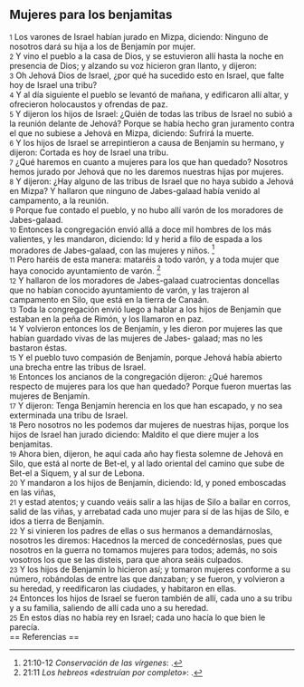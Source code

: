 == Mujeres para los benjamitas ==

{{anchor|1}} <small>1</small> Los varones de Israel habían jurado en Mizpa, diciendo: Ninguno de nosotros dará su hija a los de Benjamín por mujer.<br>
{{anchor|2}} <small>2</small> Y vino el pueblo a la casa de Dios, y se estuvieron allí hasta la noche en presencia de Dios; y alzando su voz hicieron gran llanto, y dijeron:<br>
{{anchor|3}} <small>3</small> Oh Jehová Dios de Israel, ¿por qué ha sucedido esto en Israel, que falte hoy de Israel una tribu?<br>
{{anchor|4}} <small>4</small> Y al día siguiente el pueblo se levantó de mañana, y edificaron allí altar, y ofrecieron holocaustos y ofrendas de paz.<br>
{{anchor|5}} <small>5</small> Y dijeron los hijos de Israel: ¿Quién de todas las tribus de Israel no subió a la reunión delante de Jehová? Porque se había hecho gran juramento contra el que no subiese a Jehová en Mizpa, diciendo: Sufrirá la muerte.<br>
{{anchor|6}} <small>6</small> Y los hijos de Israel se arrepintieron a causa de Benjamín su hermano, y dijeron: Cortada es hoy de Israel una tribu.<br>
{{anchor|7}} <small>7</small> ¿Qué haremos en cuanto a mujeres para los que han quedado? Nosotros hemos jurado por Jehová que no les daremos nuestras hijas por mujeres.<br>
{{anchor|8}} <small>8</small> Y dijeron: ¿Hay alguno de las tribus de Israel que no haya subido a Jehová en Mizpa? Y hallaron que ninguno de Jabes-galaad había venido al campamento, a la reunión.<br>
{{anchor|9}} <small>9</small> Porque fue contado el pueblo, y no hubo allí varón de los moradores de Jabes-galaad.<br>
{{anchor|10}} <small>10</small> Entonces la congregación envió allá a doce mil hombres de los más valientes, y les mandaron, diciendo: Id y herid a filo de espada a los moradores de Jabes-galaad, con las mujeres y niños. <ref>21:10-12 ''Conservación de las vírgenes'': {{lib|LU|70|1|15}}.</ref><br>
{{anchor|11}} <small>11</small> Pero haréis de esta manera: mataréis a todo varón, y a toda mujer que haya conocido ayuntamiento de varón. <ref>21:11 ''Los hebreos «destruían por completo»'': {{lib|LU|69|8|3}}.</ref><br>
{{anchor|12}} <small>12</small> Y hallaron de los moradores de Jabes-galaad cuatrocientas doncellas que no habían conocido ayuntamiento de varón, y las trajeron al campamento en Silo, que está en la tierra de Canaán.<br>
{{anchor|13}} <small>13</small> Toda la congregación envió luego a hablar a los hijos de Benjamín que estaban en la peña de Rimón, y los llamaron en paz.<br>
{{anchor|14}} <small>14</small> Y volvieron entonces los de Benjamín, y les dieron por mujeres las que habían guardado vivas de las mujeres de Jabes- galaad; mas no les bastaron éstas.<br>
{{anchor|15}} <small>15</small> Y el pueblo tuvo compasión de Benjamín, porque Jehová había abierto una brecha entre las tribus de Israel.<br>
{{anchor|16}} <small>16</small> Entonces los ancianos de la congregación dijeron: ¿Qué haremos respecto de mujeres para los que han quedado? Porque fueron muertas las mujeres de Benjamín.<br>
{{anchor|17}} <small>17</small> Y dijeron: Tenga Benjamín herencia en los que han escapado, y no sea exterminada una tribu de Israel.<br>
{{anchor|18}} <small>18</small> Pero nosotros no les podemos dar mujeres de nuestras hijas, porque los hijos de Israel han jurado diciendo: Maldito el que diere mujer a los benjamitas.<br>
{{anchor|19}} <small>19</small> Ahora bien, dijeron, he aquí cada año hay fiesta solemne de Jehová en Silo, que está al norte de Bet-el, y al lado oriental del camino que sube de Bet-el a Siquem, y al sur de Lebona.<br>
{{anchor|20}} <small>20</small> Y mandaron a los hijos de Benjamín, diciendo: Id, y poned emboscadas en las viñas,<br>
{{anchor|21}} <small>21</small> y estad atentos; y cuando veáis salir a las hijas de Silo a bailar en corros, salid de las viñas, y arrebatad cada uno mujer para sí de las hijas de Silo, e idos a tierra de Benjamín.<br>
{{anchor|22}} <small>22</small> Y si vinieren los padres de ellas o sus hermanos a demandárnoslas, nosotros les diremos: Hacednos la merced de concedérnoslas, pues que nosotros en la guerra no tomamos mujeres para todos; además, no sois vosotros los que se las disteis, para que ahora seáis culpados.<br>
{{anchor|23}} <small>23</small> Y los hijos de Benjamín lo hicieron así; y tomaron mujeres conforme a su número, robándolas de entre las que danzaban; y se fueron, y volvieron a su heredad, y reedificaron las ciudades, y habitaron en ellas.<br>
{{anchor|24}} <small>24</small> Entonces los hijos de Israel se fueron también de allí, cada uno a su tribu y a su familia, saliendo de allí cada uno a su heredad.<br>
{{anchor|25}} <small>25</small> En estos días no había rey en Israel; cada uno hacía lo que bien le parecía.<br>
== Referencias ==

<references />
